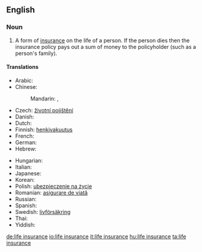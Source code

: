 ==English==
{{wikipedia}}
===Noun===
{{en-noun|sg=[[life]] [[insurance]]|-|s}}

# {{context|insurance}} A form of [[insurance]] on the life of a person. If the person dies then the insurance policy pays out a sum of money to the policyholder (such as a person's family).

====Translations====
{{trans-top|form of insurance}}
* Arabic: {{t|ar|تأمين على الحياة|m|tr=ta'miin 3ála al-Hayaa|sc=Arab}}
* Chinese:
*: Mandarin: {{t|zh|人壽保險|sc=Hani}}, {{t|zh|人寿保险|tr=rénshòu bǎoxiǎn|sc=Hani}}
* Czech: [[životní pojištění]]
* Danish: {{t-|da|livsforsikring|c}}
* Dutch: {{t-|nl|levensverzekering|f}}
* Finnish: [[henkivakuutus]]
* French: {{t|fr|assurance-vie|f}}
* German: {{t|de|Lebensversicherung|f}}
* Hebrew: {{t|he|ביטוח חיים|sc=Hebr}}
{{trans-mid}}
* Hungarian: {{t|hu|életbiztosítás}}
* Italian: {{t|it|assicurazione sulla vita|f}}
* Japanese: {{t|ja|生命保険|tr=せいめいほけん, seimei hoken|sc=Jpan}}
* Korean: {{t|ko|생명보험|tr=saengmyeong boheom|sc=Kore}}
* Polish: [[ubezpieczenie na życie]]
* Romanian: [[asigurare de viaţă]]
* Russian: {{t|ru|страхование жизни|n|tr=straxovánije žízni|sc=Cyrl}}
* Spanish: {{t|es|seguro de vida|m}}
* Swedish: [[livförsäkring]]
* Thai: {{t|th|การประกันชีวิต|sc=Thai}}
* Yiddish: {{t|yi|לעבן פארזיכערונג|sc=yi-Hebr}}
{{trans-bottom}}

[[de:life insurance]]
[[io:life insurance]]
[[it:life insurance]]
[[hu:life insurance]]
[[ta:life insurance]]